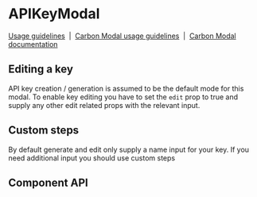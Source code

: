 <!-- `position:fixed` cause rendering issues, so do not render the modal -->


# APIKeyModal

[Usage guidelines](https://www.carbondesignsystem.com/community/patterns/generate-an-api-key/)
&nbsp;|&nbsp;
[Carbon Modal usage guidelines](https://www.carbondesignsystem.com/components/modal/usage)
&nbsp;|&nbsp;
[Carbon Modal documentation](https://react.carbondesignsystem.com/?path=/docs/modal--default)

## Editing a key

API key creation / generation is assumed to be the default mode for this modal.
To enable key editing you have to set the `edit` prop to true and supply any
other edit related props with the relevant input.

<Canvas>
  <Story id={getStoryId(APIKeyModal.displayName, 'edit')} />
</Canvas>

## Custom steps

By default generate and edit only supply a name input for your key. If you need
additional input you should use custom steps

<Canvas>
  <Story id={getStoryId(APIKeyModal.displayName, 'custom-generate')} />
</Canvas>

## Component API

<ArgsTable />
